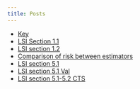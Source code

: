 ```yaml
---
title: Posts
---
```


- [Key](2018-05-09-notation-key.html)
- [LSI Section 1.1](2018-05-10-lsi-1-1.html)
- [LSI section 1.2](2018-05-11-lsi-1-2.html)
- [Comparison of risk between estimators](2018-07-10-risk-diff-js.html)
- [LSI section 5.1](2018-07-17-lsi-5-1.html)
- [LSI section 5.1 Val](lsi-5-vfw.html)
- [LSI section 5.1-5.2 CTS](2018-07-18-CTS_locfdr.html)
